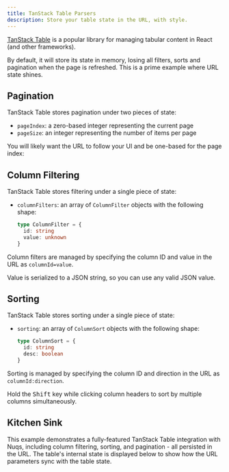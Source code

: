 ```yaml
---
title: TanStack Table Parsers
description: Store your table state in the URL, with style.
---
```


[TanStack Table](https://tanstack.com/table) is a popular library for managing
tabular content in React (and other frameworks).

By default, it will store its state in memory, losing all filters, sorts and
pagination when the page is refreshed. This is a prime example where URL state
shines.

## Pagination

TanStack Table stores pagination under two pieces of state:

- `pageIndex`: a zero-based integer representing the current page
- `pageSize`: an integer representing the number of items per page

You will likely want the URL to follow your UI and be one-based for the page index:


<Suspense>
  <TanStackTablePagination />
</Suspense>

## Column Filtering

TanStack Table stores filtering under a single piece of state:

- `columnFilters`: an array of `ColumnFilter` objects with the following shape:

  ```ts
  type ColumnFilter = {
    id: string
    value: unknown
  }
  ```

Column filters are managed by specifying the column ID and value in the URL as `columnId=value`.

<Callout title="Note">
  Value is serialized to a JSON string, so you can use any valid JSON value.
</Callout>


<Suspense>
  <TanStackTableColumnFiltering />
</Suspense>

## Sorting

TanStack Table stores sorting under a single piece of state:

- `sorting`: an array of `ColumnSort` objects with the following shape:

  ```ts
  type ColumnSort = {
    id: string
    desc: boolean
  }
  ```

Sorting is managed by specifying the column ID and direction in the URL as `columnId:direction`.

<Callout title="Tip">
  Hold the <kbd>Shift</kbd> key while clicking column headers to sort by
  multiple columns simultaneously.
</Callout>


<Suspense>
  <TanStackTableSorting />
</Suspense>

## Kitchen Sink

This example demonstrates a fully-featured TanStack Table integration with Nuqs,
including column filtering, sorting, and pagination - all persisted in the URL.
The table's internal state is displayed below to show how the URL parameters sync with the table state.


<Suspense>
  <TanStackTableKitchenSink />
</Suspense>
